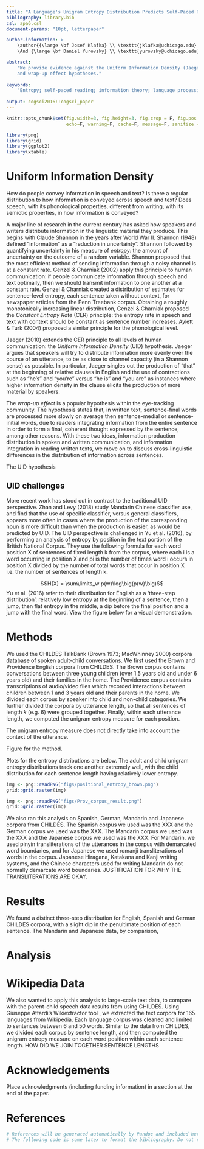 ```yaml
---
title: "A Language's Unigram Entropy Distribution Predicts Self-Paced Reading Times"
bibliography: library.bib
csl: apa6.csl
document-params: "10pt, letterpaper"

author-information: > 
    \author{{\large \bf Josef Klafka} \\ \texttt{jklafka@uchicago.edu} \\ Department of Psychology \\ University of Chicago
    \And {\large \bf Daniel Yurovsky} \\ \texttt{yurovsky@uchicago.edu} \\ Department of Psychology \\ University of Chicago}

abstract: 
    "We provide evidence against the Uniform Information Density (Jaeger, 2010) 
    and wrap-up effect hypotheses."
    
keywords:
    "Entropy; self-paced reading; information theory; language processing"
    
output: cogsci2016::cogsci_paper
---
```


```r
knitr::opts_chunk$set(fig.width=3, fig.height=3, fig.crop = F, fig.pos = "tb", fig.path='figs/',
                      echo=F, warning=F, cache=F, message=F, sanitize = T)
```

```r
library(png)
library(grid)
library(ggplot2)
library(xtable)
```

# Uniform Information Density

How do people convey information in speech and text? Is there a regular distribution to how information is conveyed across speech and text? Does speech, with its phonological properties, different from writing, with its semiotic properties, in how information is conveyed? 

A major line of research in the current century has asked how speakers and writers distribute information in the linguistic material they produce. This begins with Claude Shannon in the years after World War II. Shannon (1948) defined "information" as a "reduction in uncertainty". Shannon followed by quantifying uncertainty in his measure of *entropy*: the amount of uncertainty on the outcome of a random variable. Shannon proposed that the most efficient method of sending information through a noisy channel is at a constant rate. Genzel & Charniak (2002) apply this principle to human communication: if people communicate information through speech and text optimally, then we should transmit information to one another at a constant rate. Genzel & Charniak created a distribution of estimates for sentence-level entropy, each sentence taken without context, for newspaper articles from the Penn Treebank corpus. Obtaining a roughly monotonically increasing linear distribution, Genzel & Charniak proposed the *Constant Entropy Rate* (CER) principle: the entropy rate in speech and text with context should be constant as sentence number increases. Aylett & Turk (2004) proposed a similar principle for the phonological level. 

Jaeger (2010) extends the CER principle to all levels of human communication: the *Uniform Information Density* (UID) hypothesis. Jaeger argues that speakers will try to distribute information more evenly over the course of an utterance, to be as close to channel capacity (in a Shannon sense) as possible. In particular, Jaeger singles out the production of "that" at the beginning of relative clauses in English and the use of contractions such as "he's" and "you're" versus "he is" and "you are" as instances where higher information density in the clause elicits the production of more material by speakers. 

The *wrap-up effect* is a popular hypothesis within the eye-tracking community. The hypothesis states that, in written text, sentence-final words are processed more slowly on average then sentence-medial or sentence-initial words, due to readers integrating information from the entire sentence in order to form a final, coherent thought expressed by the sentence, among other reasons. With these two ideas, information production distribution in spoken and written communication, and information integration in reading written texts, we move on to discuss cross-linguistic differences in the distribution of information across sentences. 

The UID hypothesis 

## UID challenges

More recent work has stood out in contrast to the traditional UID perspective. Zhan and Levy (2018) study Mandarin Chinese classifier use, and find that the use of specific classifier, versus general classifiers, appears more often in cases where the production of the corresponding noun is more difficult than when the production is easier, as would be predicted by UID. The UID perspective is challenged in Yu et al. (2016), by performing an analysis of entropy by position in the text portion of the British National Corpus. They use the following formula for each word position X of sentences of fixed length k from the corpus, where each i is a word occurring in position X and pi is the number of times word i occurs in position X divided by the number of total words that occur in position X i.e. the number of sentences of length k. 

$$H(X) = \sum\limits_w p(w)\log\big(p(w)\big)$$
Yu et al. (2016) refer to their distribution for English as a ‘three-step distribution’: relatively low entropy at the beginning of a sentence, then a jump, then flat entropy in the middle, a dip before the final position and a jump with the final word. View the figure below for a visual demonstration. 

# Methods

We used the CHILDES TalkBank (Brown 1973; MacWhinney 2000) corpora database of spoken adult-child conversations. We first used the Brown and Providence English corpora from CHILDES. The Brown corpus contains conversations between three young children (over 1.5 years old and under 6 years old) and their families in the home. The Providence corpus contains transcriptions of audio/video files which recorded interactions between children between 1 and 3 years old and their parents in the home. We divided each corpus by speaker into child and non-child categories. We further divided the corpora by utterance length, so that all sentences of length $k$ (e.g. $6$) were grouped together. Finally, within each utterance length, we computed the unigram entropy measure for each position. 

The unigram entropy measure does not directly take into account the context of the utterance. 

Figure for the method. 

Plots for the entropy distributions are below. The adult and child unigram entropy distributions track one another extremely well, with the child distribution for each sentence length having relatively lower entropy. 

```r
img <- png::readPNG("figs/positional_entropy_brown.png")
grid::grid.raster(img)
```

```r
img <- png::readPNG("figs/Prov_corpus_result.png")
grid::grid.raster(img)
```

We also ran this analysis on Spanish, German, Mandarin and Japanese corpora from CHILDES. The Spanish corpus we used was the XXX and the German corpus we used was the XXX. The Mandarin corpus we used was the XXX and the Japanese corpus we used was the XXX. For Mandarin, we used pinyin transliterations of the utterances in the corpus with demarcated word boundaries, and for Japanese we used romanji transliterations of words in the corpus. Japanese Hiragana, Katakana and Kanji writing systems, and the Chinese characters used for writing Mandarin do not normally demarcate word boundaries. JUSTIFICATION FOR WHY THE TRANSLITERATIONS ARE OKAY. 

# Results
We found a distinct three-step distribution for English, Spanish and German CHILDES corpora, with a slight dip in the penultimate position of each sentence. The Mandarin and Japanese data, by comparison, 

# Analysis

# Wikipedia Data
We also wanted to apply this analysis to large-scale text data, to compare with the parent-child speech data results from using CHILDES. Using Giuseppe Attardi's Wikiextractor tool \footnote{https://github.com/attardi/wikiextractor}, we extracted the text corpora for $165$ languages from Wikipedia. Each language corpus was cleaned and limited to sentences between $6$ and $50$ words. Similar to the data from CHILDES, we divided each corpus by sentence length, and then computed the unigram entropy measure on each word position within each sentence length. HOW DID WE JOIN TOGETHER SENTENCE LENGTHS

# Acknowledgements

Place acknowledgments (including funding information) in a section at
the end of the paper.

# References 

```r
# References will be generated automatically by Pandoc and included here.
# The following code is some latex to format the bibliography. Do not remove it.
```

\setlength{\parindent}{-0.1in} 
\setlength{\leftskip}{0.125in}
\noindent
